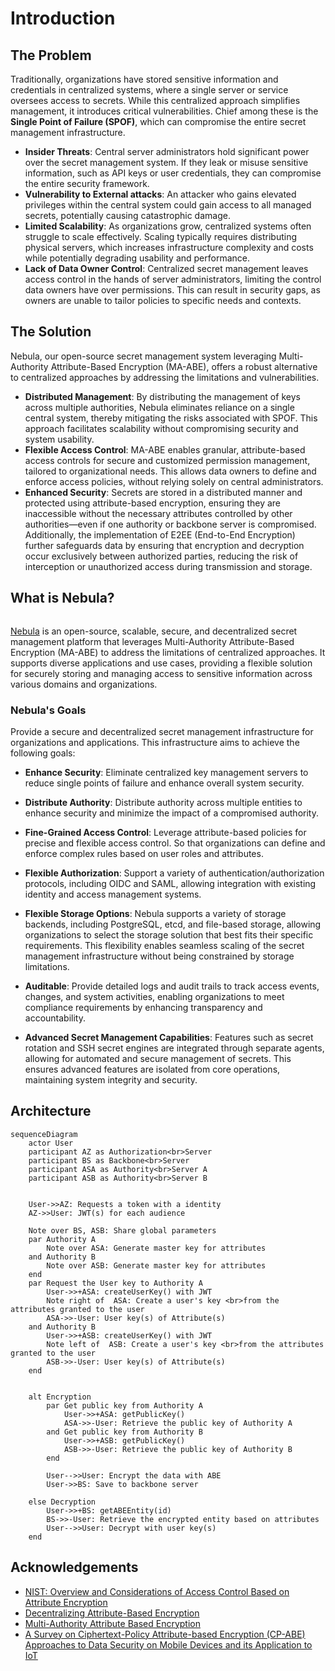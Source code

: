 

# Introduction

## The Problem
Traditionally, organizations have stored sensitive information and credentials in centralized systems, where a single server or service oversees access to secrets. While this centralized approach simplifies management, it introduces critical vulnerabilities. Chief among these is the **Single Point of Failure (SPOF)**, which can compromise the entire secret management infrastructure.
- **Insider Threats**: Central server administrators hold significant power over the secret management system. If they leak or misuse sensitive information, such as API keys or user credentials, they can compromise the entire security framework.
- **Vulnerability to External attacks**: An attacker who gains elevated privileges within the central system could gain access to all managed secrets, potentially causing catastrophic damage.
- **Limited Scalability**: As organizations grow, centralized systems often struggle to scale effectively. Scaling typically requires distributing physical servers, which increases infrastructure complexity and costs while potentially degrading usability and performance.
- **Lack of Data Owner Control**: Centralized secret management leaves access control in the hands of server administrators, limiting the control data owners have over permissions. This can result in security gaps, as owners are unable to tailor policies to specific needs and contexts.

## The Solution
Nebula, our open-source secret management system leveraging Multi-Authority Attribute-Based Encryption (MA-ABE), offers a robust alternative to centralized approaches by addressing the limitations and vulnerabilities.

- **Distributed Management**: By distributing the management of keys across multiple authorities, Nebula eliminates reliance on a single central system, thereby mitigating the risks associated with SPOF. This approach facilitates scalability without compromising security and system usability.
- **Flexible Access Control**: MA-ABE enables granular, attribute-based access controls for secure and customized permission management, tailored to organizational needs. This allows data owners to define and enforce access policies, without relying solely on central administrators.
- **Enhanced Security**: Secrets are stored in a distributed manner and protected using attribute-based encryption, ensuring they are inaccessible without the necessary attributes controlled by other authorities—even if one authority or backbone server is compromised. Additionally, the implementation of E2EE (End-to-End Encryption) further safeguards data by ensuring that encryption and decryption occur exclusively between authorized parties, reducing the risk of interception or unauthorized access during transmission and storage.

## What is Nebula?

<Image img={overviewDiagram} />

[Nebula](https://github.com/CremitHQ/nebula) is an open-source, scalable, secure, and decentralized secret management platform that leverages Multi-Authority Attribute-Based Encryption (MA-ABE) to address the limitations of centralized approaches. It supports diverse applications and use cases, providing a flexible solution for securely storing and managing access to sensitive information across various domains and organizations.


### Nebula's Goals

Provide a secure and decentralized secret management infrastructure for organizations and applications. This infrastructure aims to achieve the following goals:

   - **Enhance Security**: Eliminate centralized key management servers to reduce single points of failure and enhance overall system security.

   - **Distribute Authority**: Distribute authority across multiple entities to enhance security and minimize the impact of a compromised authority.

   - **Fine-Grained Access Control**: Leverage attribute-based policies for precise and flexible access control. So that organizations can define and enforce complex rules based on user roles and attributes.

   - **Flexible Authorization**: Support a variety of authentication/authorization protocols, including OIDC and SAML, allowing integration with existing identity and access management systems.

   - **Flexible Storage Options**: Nebula supports a variety of storage backends, including PostgreSQL, etcd, and file-based storage, allowing organizations to select the storage solution that best fits their specific requirements. This flexibility enables seamless scaling of the secret management infrastructure without being constrained by storage limitations.

   - **Auditable**: Provide detailed logs and audit trails to track access events, changes, and system activities, enabling organizations to meet compliance requirements by enhancing transparency and accountability.

   - **Advanced Secret Management Capabilities**: Features such as secret rotation and SSH secret engines are integrated through separate agents, allowing for automated and secure management of secrets. This ensures advanced features are isolated from core operations, maintaining system integrity and security.



## Architecture

```mermaid
sequenceDiagram
    actor User
    participant AZ as Authorization<br>Server
    participant BS as Backbone<br>Server
    participant ASA as Authority<br>Server A
    participant ASB as Authority<br>Server B


    User->>AZ: Requests a token with a identity
    AZ->>User: JWT(s) for each audience

    Note over BS, ASB: Share global parameters
    par Authority A
        Note over ASA: Generate master key for attributes
    and Authority B
        Note over ASB: Generate master key for attributes
    end
    par Request the User key to Authority A
        User->>+ASA: createUserKey() with JWT
        Note right of  ASA: Create a user's key <br>from the attributes granted to the user
        ASA->>-User: User key(s) of Attribute(s)
    and Authority B
        User->>+ASB: createUserKey() with JWT
        Note left of  ASB: Create a user's key <br>from the attributes granted to the user
        ASB->>-User: User key(s) of Attribute(s)
    end


    alt Encryption
        par Get public key from Authority A
            User->>+ASA: getPublicKey()
            ASA->>-User: Retrieve the public key of Authority A
        and Get public key from Authority B
            User->>+ASB: getPublicKey()
            ASB->>-User: Retrieve the public key of Authority B
        end

        User-->>User: Encrypt the data with ABE
        User->>BS: Save to backbone server

    else Decryption
        User->>+BS: getABEEntity(id)
        BS->>-User: Retrieve the encrypted entity based on attributes
        User-->>User: Decrypt with user key(s)
    end
```



## Acknowledgements

- [NIST: Overview and Considerations of Access Control Based on Attribute Encryption](https://csrc.nist.gov/pubs/ir/8450/ipd)
- [Decentralizing Attribute-Based Encryption](https://eprint.iacr.org/2010/351.pdf)
- [Multi-Authority Attribute Based Encryption](https://iacr.org/archive/tcc2007/43920514/43920514.pdf)
- [A Survey on Ciphertext-Policy Attribute-based Encryption (CP-ABE) Approaches to Data Security on Mobile Devices and its Application to IoT](https://dl.acm.org/doi/10.1145/3102304.3102338)
